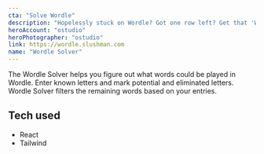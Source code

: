 ```yaml
---
cta: "Solve Wordle"
description: "Hopelessly stuck on Wordle? Got one row left? Get that 'Whew!' using this Wordle solver! Enter the letters you know about it will give you a list of the remaining words."
heroAccount: "ostudio"
heroPhotographer: "ostudio"
link: https://wordle.slushman.com
name: "Wordle Solver"
---
```


The Wordle Solver helps you figure out what words could be played in Wordle. Enter known letters and mark potential and eliminated letters. Wordle Solver filters the remaining words based on your entries.

## Tech used

* React
* Tailwind
